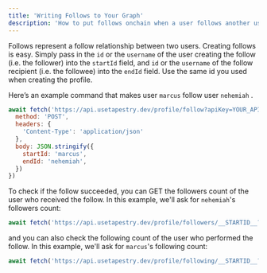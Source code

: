 ```yaml
---
title: 'Writing Follows to Your Graph'
description: 'How to put follows onchain when a user follows another user'
---
```


Follows represent a follow relationship between two users. Creating follows is easy. Simply pass in the `id` or the `username` of the user creating the follow (i.e. the follower) into the `startId` field, and `id` or the `username` of the follow recipient (i.e. the followee) into the `endId` field. Use the same id you used when creating the profile.

Here’s an example command that makes user `marcus` follow user `nehemiah` .

```jsx
await fetch('https://api.usetapestry.dev/profile/follow?apiKey=YOUR_API_KEY', {
  method: 'POST',
  headers: {
    'Content-Type': 'application/json'
  },
  body: JSON.stringify({
    startId: 'marcus',
    endId: 'nehemiah',
  })
})
```

To check if the follow succeeded, you can GET the followers count of the user who received the follow. In this example, we'll ask for `nehemiah`'s followers count:

```jsx
await fetch('https://api.usetapestry.dev/profile/followers/__STARTID__?apiKey=YOUR_API_KEY')
```

and you can also check the following count of the user who performed the follow. In this example, we'll ask for `marcus`'s following count:

```jsx
await fetch('https://api.usetapestry.dev/profile/following/__STARTID__?apiKey=YOUR_API_KEY')
```
